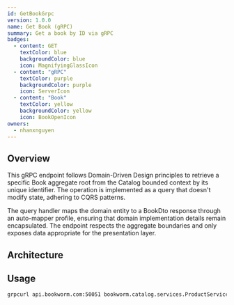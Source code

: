 ```yaml
---
id: GetBookGrpc
version: 1.0.0
name: Get Book (gRPC)
summary: Get a book by ID via gRPC
badges:
  - content: GET
    textColor: blue
    backgroundColor: blue
    icon: MagnifyingGlassIcon
  - content: "gRPC"
    textColor: purple
    backgroundColor: purple
    icon: ServerIcon
  - content: "Book"
    textColor: yellow
    backgroundColor: yellow
    icon: BookOpenIcon
owners:
  - nhanxnguyen
---
```


## Overview

This gRPC endpoint follows Domain-Driven Design principles to retrieve a specific Book aggregate root from the Catalog bounded context by its unique identifier. The operation is implemented as a query that doesn't modify state, adhering to CQRS patterns.

The query handler maps the domain entity to a BookDto response through an auto-mapper profile, ensuring that domain implementation details remain encapsulated. The endpoint respects the aggregate boundaries and only exposes data appropriate for the presentation layer.

## Architecture

<NodeGraph />

## Usage

```bash
grpcurl api.bookworm.com:50051 bookworm.catalog.services.ProductService.GetBook -d '{"id": "book-id"}'
```

